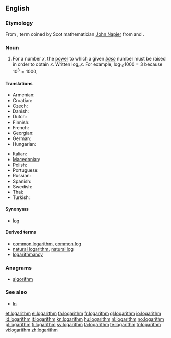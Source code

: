 {{wikipedia}}
==English==

===Etymology===
From {{etyl|NL.}} {{term|logarithmus|lang=la}}, term coined by Scot mathematician [[w:John Napier|John Napier]] from {{etyl|grc}} {{term|λόγος||word, reason|sc=Polytonic|tr=logos|lang=grc}} and {{term|ἀριθμός||number|sc=Polytonic|tr=arithmos|lang=grc}}.

===Noun===
{{en-noun}}

# {{mathematics}} For a number <math>x</math>, the [[power]] to which a given ''[[base]]'' number must be raised in order to obtain <math>x</math>.  Written <math>\log_b x</math>.  For example, <math>\log_{10} 1000 = 3</math> because <math>10^3 = 1000</math>.

====Translations====
{{trans-top|for a number x, the power to which a given base number must be raised in order to obtain x}}
* Armenian: {{t-|hy|լոգարիթմ|tr=logarit’m}}
* Croatian: {{t-|hr|logaritam|m}}
* Czech: {{t-|cs|logaritmus|m}}
* Danish: {{t|da|logaritme|c}}
* Dutch: {{t|nl|logaritme|n}}
* Finnish: {{t-|fi|logaritmi}}
* French: {{t+|fr|logarithme|m}}
* Georgian: {{t-|ka|ლოგარითმი|tr=logarit’mi|sc=Geor|xs=Georgian}}
* German: {{t+|de|Logarithmus|m}}
* Hungarian: {{t-|hu|logaritmus}}
{{trans-mid}}
* Italian: {{t-|it|logaritmo|m}}
* [[Macedonian]]: {{t|mk|логаритам|m|tr=logarítam}}
* Polish: {{t-|pl|logarytm|m}}
* Portuguese: {{t+|pt|logaritmo|m}}
* Russian: {{t|ru|логарифм|m|tr=logarífm}}
* Spanish: {{t-|es|logaritmo|m}}
* Swedish: {{t+|sv|logaritm|c}}
* Thai: {{t|th|ลอการิทึม|tr=logaaríteum}}
* Turkish: {{t+|tr|logaritma}}
{{trans-bottom}}

====Synonyms====
* [[log]]

====Derived terms====
* [[common logarithm]], [[common log]]
* [[natural logarithm]], [[natural log]]
* [[logarithmancy]]

===Anagrams===
* [[algorithm]]

===See also===
* [[ln]]

[[et:logarithm]]
[[el:logarithm]]
[[fa:logarithm]]
[[fr:logarithm]]
[[gl:logarithm]]
[[io:logarithm]]
[[id:logarithm]]
[[it:logarithm]]
[[kn:logarithm]]
[[hu:logarithm]]
[[nl:logarithm]]
[[no:logarithm]]
[[pl:logarithm]]
[[fi:logarithm]]
[[sv:logarithm]]
[[ta:logarithm]]
[[te:logarithm]]
[[tr:logarithm]]
[[vi:logarithm]]
[[zh:logarithm]]